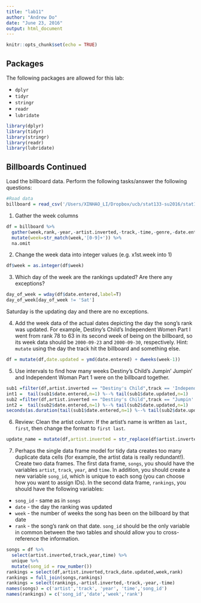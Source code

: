 ```yaml
---
title: "lab11"
author: "Andrew Do"
date: "June 23, 2016"
output: html_document
---
```


```r
knitr::opts_chunk$set(echo = TRUE)
```

## Packages
The following packages are allowed for this lab:

* `dplyr`
* `tidyr`
* `stringr`
* `readr`
* `lubridate`

```r
library(dplyr)
library(tidyr)
library(stringr)
library(readr)
library(lubridate)
```

## Billboards Continued

Load the billboard data.  Perform the following tasks/answer the following questions:
```r
#Road data
billboard = read_csv('/Users/XINHAO_LI/Dropbox/ucb/stat133-su2016/stat133/lab/labs3/lab11/billboard.csv')
```

1.  Gather the week columns
```r
df = billboard %>% 
  gather(week,rank,-year,-artist.inverted,-track,-time,-genre,-date.entered,-date.peaked) %>% 
  mutate(week=str_match(week,'[0-9]+')) %>% 
  na.omit
```

2.  Change the week data into integer values (e.g. x1st.week into 1)
```r
df$week = as.integer(df$week)
```

3.  Which day of the week are the rankings updated?  Are there any exceptions?
```r
day_of_week = wday(df$date.entered,label=T)
day_of_week[day_of_week != 'Sat']
```
Saturday is the updating day and there are no exceptions.  

4.  Add the week data of the actual dates depicting the day the song's rank was updated.  For example, Destiny's Child's Independent Women Part I went from rank 78 to 63 in its second week of being on the billboard, so its week data should be `2000-09-23` and `2000-09-30`, respectively. Hint: `mutate` using the day the track hit the billboard and something else.
```r
df = mutate(df,date.updated = ymd(date.entered) + dweeks(week-1))
```


5.  Use intervals to find how many weeks Destiny's Child's Jumpin' Jumpin' and Independent Woman Part 1 were on the billboard together.
```r
sub1 =filter(df,artist.inverted == "Destiny's Child",track == 'Independent Women Part I' )
int1 =  tail(sub1$date.entered,n=1) %--% tail(sub1$date.updated,n=1)
sub2 =filter(df,artist.inverted == "Destiny's Child",track == "Jumpin' Jumpin'")
int2 =  tail(sub2$date.entered,n=1) %--% tail(sub2$date.updated,n=1)
seconds(as.duration(tail(sub1$date.entered,n=1) %--% tail(sub2$date.updated,n=1))) / weeks(1)
```

6.  Review: Clean the artist column: If the artist's name is written as `last, first`, then change the format to `first last`.
```r
update_name = mutate(df,artist.inverted = str_replace(df$artist.inverted,'(.*), (.*)','\\2 \\1'))
```

7.  Perhaps the single data frame model for tidy data creates too many duplicate data cells (for example, the artist data is really redundant!).  Create two data frames.  The first data frame, `songs`, you should have the variables `artist`, `track`, `year`, and `time`.  In addition, you should create a new variable `song_id`, which is unique to each song (you can choose how you want to assign IDs).  In the second data frame, `rankings`, you should have the following variables:
  * `song_id` - same as in `songs`
  * `date` - the day the ranking was updated
  * `week` - the number of weeks the song has been on the billboard by that date
  * `rank` - the song's rank on that date.
`song_id` should be the only variable in common between the two tables and should allow you to cross-reference the information.

```r
songs = df %>% 
  select(artist.inverted,track,year,time) %>% 
  unique %>%
  mutate(song_id = row_number())
rankings = select(df,artist.inverted,track,date.updated,week,rank)
rankings = full_join(songs,rankings)
rankings = select(rankings,-artist.inverted,-track,-year,-time)
names(songs) = c('artist','track', 'year', 'time','song_id')
names(rankings) = c('song_id','date','week','rank')
```

